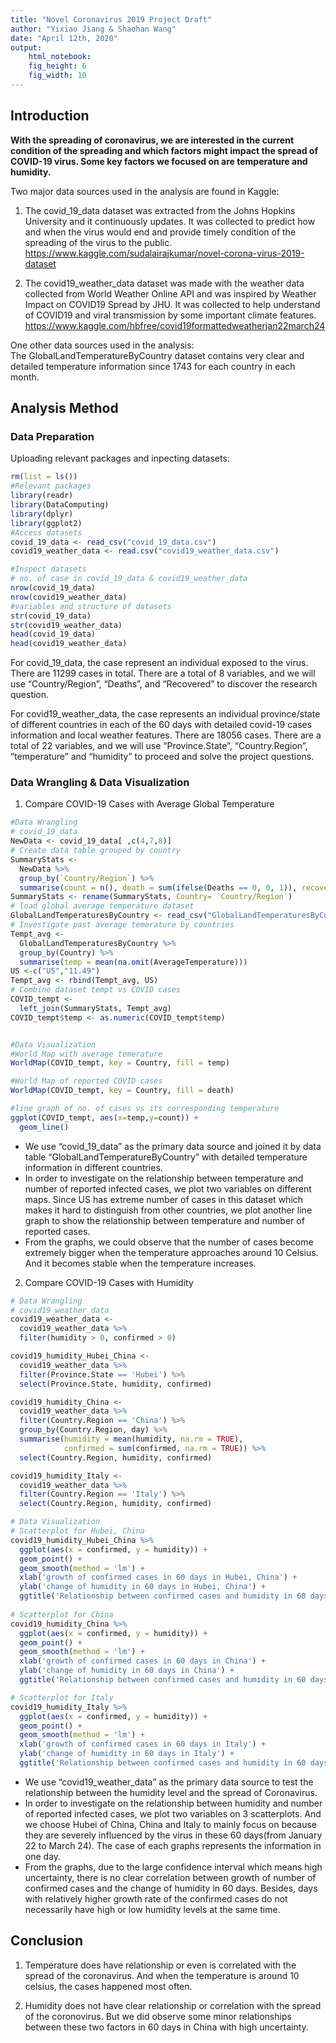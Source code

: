 ```yaml
---
title: "Novel Coronavirus 2019 Project Draft"
author: "Yixiao Jiang & Shaohan Wang"
date: "April 12th, 2020"
output: 
    html_notebook:
    fig_height: 6
    fig_width: 10
---
```



## Introduction  
  **With the spreading of coronavirus, we are interested in the current condition of the spreading and which factors might impact the spread of COVID-19 virus. Some key factors we focused on are temperature and humidity.**  
  
  Two major data sources used in the analysis are found in Kaggle:  

1. The covid_19_data dataset was extracted from the Johns Hopkins University and it continuously updates. It was collected to predict how and when the virus would end and provide timely condition of the spreading of the virus to the public.
  <https://www.kaggle.com/sudalairajkumar/novel-corona-virus-2019-dataset>  

2. The covid19_weather_data dataset was made with the weather data collected from World Weather Online API and was inspired by Weather Impact on COVID19 Spread by JHU. It was collected to help understand of COVID19 and viral transmission by some important climate features.
  <https://www.kaggle.com/hbfree/covid19formattedweatherjan22march24>  
  
  One other data sources used in the analysis:  
The GlobalLandTemperatureByCountry dataset contains very clear and detailed temperature information since 1743 for each country in each month.

## Analysis Method  
### Data Preparation  
Uploading relevant packages and inpecting datasets:  
```r
rm(list = ls())
#Relevant packages
library(readr)
library(DataComputing)
library(dplyr)
library(ggplot2)
#Access datasets
covid_19_data <- read_csv("covid_19_data.csv")
covid19_weather_data <- read.csv("covid19_weather_data.csv")

#Inspect datasets
# no. of case in covid_19_data & covid19_weather_data
nrow(covid_19_data)
nrow(covid19_weather_data)
#variables and structure of datasets
str(covid_19_data)
str(covid19_weather_data)
head(covid_19_data)
head(covid19_weather_data)

```
For covid_19_data, the case represent an individual exposed to the virus. There are 11299 cases in total. There are a total of 8 variables, and we will use "Country/Region",  "Deaths", and "Recovered" to discover the research question.  

For covid19_weather_data, the case represents an individual province/state of different countries in each of the 60 days with detailed covid-19 cases information and local weather features. There are 18056 cases. There are a total of 22 variables, and we will use "Province.State", "Country.Region", "temperature" and "humidity" to proceed and solve the project questions.  

### Data Wrangling  & Data Visualization  
1. Compare COVID-19 Cases with Average Global Temperature
```r
#Data Wrangling
# covid_19_data
NewData <- covid_19_data[ ,c(4,7,8)]
# Create data table grouped by country
SummaryStats <-
  NewData %>%
  group_by(`Country/Region`) %>%
  summarise(count = n(), death = sum(ifelse(Deaths == 0, 0, 1)), recovered = sum(ifelse(Recovered == 0, 0, 1)))
SummaryStats <- rename(SummaryStats, Country= `Country/Region`)
# load global average temperature dataset
GlobalLandTemperaturesByCountry <- read_csv("GlobalLandTemperaturesByCountry.csv")
# Investigate past average temerature by countries
Tempt_avg <-
  GlobalLandTemperaturesByCountry %>%
  group_by(Country) %>%
  summarise(temp = mean(na.omit(AverageTemperature)))
US <-c("US","11.49")
Tempt_avg <- rbind(Tempt_avg, US)
# Combine dataset tempt vs COVID cases
COVID_tempt <-
  left_join(SummaryStats, Tempt_avg)
COVID_tempt$temp <- as.numeric(COVID_tempt$temp)


#Data Visualization
#World Map with average temerature
WorldMap(COVID_tempt, key = Country, fill = temp)

#World Map of reported COVID cases
WorldMap(COVID_tempt, key = Country, fill = death)

#line graph of no. of cases vs its corresponding temperature
ggplot(COVID_tempt, aes(x=temp,y=count)) +
  geom_line()

```
* We use "covid_19_data" as the primary data source and joined it by data table "GlobalLandTemperatureByCountry" with detailed temperature information in different countries. 
* In order to investigate on the relationship between temperature and number of reported infected cases, we plot two variables on different maps. Since US has extreme number of cases in this dataset which makes it hard to distinguish from other countries, we plot another line graph to show the relationship between temperature and number of reported cases.  
* From the graphs, we could observe that the number of cases become extremely bigger when the temperature approaches around 10 Celsius. And it becomes stable when the temperature increases.  


2. Compare COVID-19 Cases with Humidity
```r
# Data Wrangling
# covid19_weather_data
covid19_weather_data <-
  covid19_weather_data %>% 
  filter(humidity > 0, confirmed > 0)

covid19_humidity_Hubei_China <-  
  covid19_weather_data %>%
  filter(Province.State == 'Hubei') %>%
  select(Province.State, humidity, confirmed)

covid19_humidity_China <-  
  covid19_weather_data %>%
  filter(Country.Region == 'China') %>%
  group_by(Country.Region, day) %>%
  summarise(humidity = mean(humidity, na.rm = TRUE),
            confirmed = sum(confirmed, na.rm = TRUE)) %>%
  select(Country.Region, humidity, confirmed)

covid19_humidity_Italy <-  
  covid19_weather_data %>%
  filter(Country.Region == 'Italy') %>%
  select(Country.Region, humidity, confirmed)

# Data Visualization
# Scatterplot for Hubei, China
covid19_humidity_Hubei_China %>%
  ggplot(aes(x = confirmed, y = humidity)) +
  geom_point() + 
  geom_smooth(method = 'lm') +
  xlab('growth of confirmed cases in 60 days in Hubei, China') +
  ylab('change of humidity in 60 days in Hubei, China') +
  ggtitle('Relationship between confirmed cases and humidity in 60 days in Hubei, China')
  
# Scatterplot for China
covid19_humidity_China %>%
  ggplot(aes(x = confirmed, y = humidity)) +
  geom_point() + 
  geom_smooth(method = 'lm') +
  xlab('growth of confirmed cases in 60 days in China') +
  ylab('change of humidity in 60 days in China') +
  ggtitle('Relationship between confirmed cases and humidity in 60 days in China')

# Scatterplot for Italy
covid19_humidity_Italy %>%
  ggplot(aes(x = confirmed, y = humidity)) +
  geom_point() + 
  geom_smooth(method = 'lm') +
  xlab('growth of confirmed cases in 60 days in Italy') +
  ylab('change of humidity in 60 days in Italy') +
  ggtitle('Relationship between confirmed cases and humidity in 60 days in Italy')

```
* We use "covid19_weather_data" as the primary data source to test the relationship between the humidity level and the spread of Coronavirus. 
* In order to investigate on the relationship between humidity and number of reported infected cases, we plot two variables on 3 scatterplots. And we choose Hubei of China, China and Italy to mainly focus on because they are severely influenced by the virus in these 60 days(from January 22 to March 24). The case of each graphs represents the information in one day.
* From the graphs, due to the large confidence interval which means high uncertainty, there is no clear correlation between growth of number of confirmed cases and the change of humidity in 60 days. Besides, days with relatively higher growth rate of the confirmed cases do not necessarily have high or low humidity levels at the same time. 


## Conclusion  
1. Temperature does have relationship or even is correlated with the spread of the coronavirus. And when the temperature is around 10 celsius, the cases happened most often. 

2. Humidity does not have clear relationship or correlation with the spread of the coronovirus. But we did observe some minor relationships between these two factors in 60 days in China with high uncertainty. 

